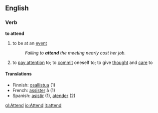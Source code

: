 ==English==
===Verb===
'''to attend'''
#to be at an [[event]]
#:''Failing to '''attend''' the meeting nearly cost her job.''
#to [[pay attention]] to; to [[commit]] oneself to; to give [[thought]] and [[care]] to

====Translations====
*Finnish: [[osallistua]] (1)
*French: [[assister]] à (1)
*Spanish: [[asistir]] (1), [[atender]] (2)

[[gl:Attend]]
[[io:Attend]]
[[it:attend]]